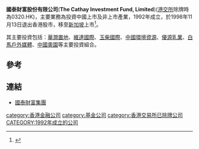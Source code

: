 '''國泰財富股份有限公司'''('''The Cathay Investment Fund, Limited''')([[港交所|港交所]]除牌時為0320.HK)，主要業務為投資中國上市及非上市產業，1992年成立，於1998年11月13日退出香港股市，移至[[新加坡|新加坡]]上市<REF>
{{Cite web |url=https://www.cathay-capital.com/about |title=國泰財富股份有限公司資料 |accessdate=2019-04-17 |archive-date=2020-10-19 |archive-url=https://web.archive.org/web/20201019214327/https://www.cathay-capital.com/about |dead-url=no }}
</REF>。

其主要投資包括：[[華潤置地|華潤置地]]、[[維達國際|維達國際]]、[[玉柴國際|玉柴國際]]、[[中國環境資源|中國環境資源]]、[[優源乳業|優源乳業]]、[[白馬戶外媒體|白馬戶外媒體]]、[[中國奧園|中國奧園]]等主要投資組合。

==參考==
{{REFLIST}}

==連結==
*[https://www.cathay-capital.com/ 國泰財富集團]{{Wayback|url=https://www.cathay-capital.com/ |date=20201019205325 }}

[[category:香港金融公司|category:香港金融公司]]
[[category:基金公司|category:基金公司]]
[[category:香港交易所已除牌公司|category:香港交易所已除牌公司]]
[[CATEGORY:1992年成立的公司|CATEGORY:1992年成立的公司]]